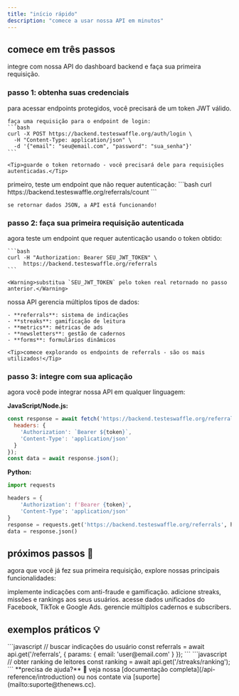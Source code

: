 ```yaml
---
title: "início rápido"
description: "comece a usar nossa API em minutos"
---
```


## comece em três passos

integre com nossa API do dashboard backend e faça sua primeira requisição.

### passo 1: obtenha suas credenciais

<AccordionGroup>
  <Accordion icon="key" title="gere seu token JWT">
    para acessar endpoints protegidos, você precisará de um token JWT válido.
    
    faça uma requisição para o endpoint de login:
    ```bash
    curl -X POST https://backend.testeswaffle.org/auth/login \
      -H "Content-Type: application/json" \
      -d '{"email": "seu@email.com", "password": "sua_senha"}'
    ```
    
    <Tip>guarde o token retornado - você precisará dele para requisições autenticadas.</Tip>
  </Accordion>
  <Accordion icon="test-tube" title="teste um endpoint público">
    primeiro, teste um endpoint que não requer autenticação:
    ```bash
    curl https://backend.testeswaffle.org/referrals/count
    ```
    
    se retornar dados JSON, a API está funcionando!
  </Accordion>
</AccordionGroup>

### passo 2: faça sua primeira requisição autenticada

<AccordionGroup>
  <Accordion icon="shield" title="use seu token JWT">
    agora teste um endpoint que requer autenticação usando o token obtido:
    
    ```bash
    curl -H "Authorization: Bearer SEU_JWT_TOKEN" \
         https://backend.testeswaffle.org/referrals
    ```
    
    <Warning>substitua `SEU_JWT_TOKEN` pelo token real retornado no passo anterior.</Warning>
</Accordion>
<Accordion icon="database" title="explore os dados">
    nossa API gerencia múltiplos tipos de dados:

    - **referrals**: sistema de indicações
    - **streaks**: gamificação de leitura  
    - **metrics**: métricas de ads
    - **newsletters**: gestão de cadernos
    - **forms**: formulários dinâmicos

    <Tip>comece explorando os endpoints de referrals - são os mais utilizados!</Tip>
  </Accordion>
</AccordionGroup>

### passo 3: integre com sua aplicação

<Accordion icon="rocket" title="implemente em sua aplicação">
  agora você pode integrar nossa API em qualquer linguagem:
  
  **JavaScript/Node.js:**
  ```javascript
  const response = await fetch('https://backend.testeswaffle.org/referrals', {
    headers: {
      'Authorization': `Bearer ${token}`,
      'Content-Type': 'application/json'
    }
  });
  const data = await response.json();
  ```
  
  **Python:**
  ```python
  import requests
  
  headers = {
      'Authorization': f'Bearer {token}',
      'Content-Type': 'application/json'
  }
  response = requests.get('https://backend.testeswaffle.org/referrals', headers=headers)
  data = response.json()
  ```
</Accordion>

## próximos passos 🎯

agora que você já fez sua primeira requisição, explore nossas principais funcionalidades:

<CardGroup cols={2}>

<Card title="sistema de referrals" icon="users" href="/api-reference/referrals/introduction">
  implemente indicações com anti-fraude e gamificação.
</Card>

<Card title="gamificação de leitura" icon="fire" href="/api-reference/streaks/introduction">
  adicione streaks, missões e rankings aos seus usuários.
</Card>

<Card title="métricas de ads" icon="chart-bar" href="/api-reference/introduction">
  acesse dados unificados do Facebook, TikTok e Google Ads.
</Card>

<Card title="gestão de newsletters" icon="newspaper" href="/api-reference/introduction">
  gerencie múltiplos cadernos e subscribers.
</Card>

</CardGroup>

## exemplos práticos 💡

<CardGroup cols={2}>

<Card title="dashboard de indicações" icon="dashboard">
  ```javascript
  // buscar indicações do usuário
  const referrals = await api.get('/referrals', {
    params: { email: 'user@email.com' }
  });
  ```
</Card>

<Card title="ranking de streaks" icon="trophy">
  ```javascript
  // obter ranking de leitores
  const ranking = await api.get('/streaks/ranking');
  ```
</Card>

</CardGroup>

<Note>
  **precisa de ajuda?** 🤝 veja nossa [documentação completa](/api-reference/introduction) ou nos contate via [suporte](mailto:suporte@thenews.cc).
</Note>
